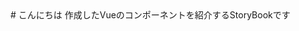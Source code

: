 
<Meta title="Vue Playground" />

<div className="sb-container">
  <div className='sb-section-title'>
    # こんにちは
    作成したVueのコンポーネントを紹介するStoryBookです
  </div>
</div>

<style>
  {`
  .sb-container {
    margin-bottom: 48px;
  }

  .sb-section-title {
    margin-bottom: 32px;
  }
  `}
</style>

